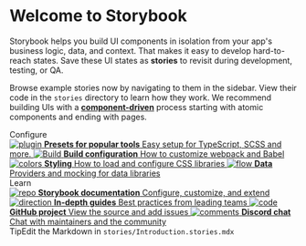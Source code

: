 
<Meta title='Introduction' />

<style>
  {`
    .subheading {
      --mediumdark: '#999999';
      font-weight: 900;
      font-size: 13px;
      color: #999;
      letter-spacing: 6px;
      line-height: 24px;
      text-transform: uppercase;
      margin-bottom: 12px;
      margin-top: 40px;
    }

    .link-list {
      display: grid;
      grid-template-columns: 1fr;
      grid-template-rows: 1fr 1fr;
      row-gap: 10px;
    }

    @media (min-width: 620px) {
      .link-list {
        row-gap: 20px;
        column-gap: 20px;
        grid-template-columns: 1fr 1fr;
      }
    }

    @media all and (-ms-high-contrast:none) {
    .link-list {
        display: -ms-grid;
        -ms-grid-columns: 1fr 1fr;
        -ms-grid-rows: 1fr 1fr;
      }
    }

    .link-item {
      display: block;
      padding: 20px 30px 20px 15px;
      border: 1px solid #00000010;
      border-radius: 5px;
      transition: background 150ms ease-out, border 150ms ease-out, transform 150ms ease-out;
      color: #333333;
      display: flex;
      align-items: flex-start;
    }

    .link-item:hover {
      border-color: #1EA7FD50;
      transform: translate3d(0, -3px, 0);
      box-shadow: rgba(0, 0, 0, 0.08) 0 3px 10px 0;
    }

    .link-item:active {
      border-color: #1EA7FD;
      transform: translate3d(0, 0, 0);
    }

    .link-item strong {
      font-weight: 700;
      display: block;
      margin-bottom: 2px;
    }

    .link-item img {
      height: 40px;
      width: 40px;
      margin-right: 15px;
      flex: none;
    }

    .link-item span {
      font-size: 14px;
      line-height: 20px;
    }

    .tip {
      display: inline-block;
      border-radius: 1em;
      font-size: 11px;
      line-height: 12px;
      font-weight: 700;
      background: #E7FDD8;
      color: #66BF3C;
      padding: 4px 12px;
      margin-right: 10px;
      vertical-align: top;
    }

    .tip-wrapper {
      font-size: 13px;
      line-height: 20px;
      margin-top: 40px;
      margin-bottom: 40px;
    }

    .tip-wrapper code {
      font-size: 12px;
      display: inline-block;
    }
  `}
</style>

# Welcome to Storybook

Storybook helps you build UI components in isolation from your app's business logic, data, and context.
That makes it easy to develop hard-to-reach states. Save these UI states as **stories** to revisit during development, testing, or QA.

Browse example stories now by navigating to them in the sidebar.
View their code in the `stories` directory to learn how they work.
We recommend building UIs with a [**component-driven**](https://componentdriven.org) process starting with atomic components and ending with pages.

<div className='subheading'>Configure</div>

<div className='link-list'>
  <a className='link-item' href='https://storybook.js.org/docs/react/addons/addon-types' target='_blank'>
    <img src={Plugin} alt='plugin' />
    <span>
      <strong>Presets for popular tools</strong>
      Easy setup for TypeScript, SCSS and more.
    </span>
  </a>
  <a className='link-item' href='https://storybook.js.org/docs/react/configure/webpack' target='_blank'>
    <img src={StackAlt} alt='Build' />
    <span>
      <strong>Build configuration</strong>
      How to customize webpack and Babel
    </span>
  </a>
  <a
    className='link-item'
    href='https://storybook.js.org/docs/react/configure/styling-and-css'
    target='_blank'
  >
    <img src={Colors} alt='colors' />
    <span>
      <strong>Styling</strong>
      How to load and configure CSS libraries
    </span>
  </a>
  <a
    className='link-item'
    href='https://storybook.js.org/docs/react/get-started/setup#configure-storybook-for-your-stack'
    target='_blank'
  >
    <img src={Flow} alt='flow' />
    <span>
      <strong>Data</strong>
      Providers and mocking for data libraries
    </span>
  </a>
</div>

<div className='subheading'>Learn</div>

<div className='link-list'>
  <a className='link-item' href='https://storybook.js.org/docs' target='_blank'>
    <img src={Repo} alt='repo' />
    <span>
      <strong>Storybook documentation</strong>
      Configure, customize, and extend
    </span>
  </a>
  <a className='link-item' href='https://storybook.js.org/tutorials/' target='_blank'>
    <img src={Direction} alt='direction' />
    <span>
      <strong>In-depth guides</strong>
      Best practices from leading teams
    </span>
  </a>
  <a className='link-item' href='https://github.com/storybookjs/storybook' target='_blank'>
    <img src={Code} alt='code' />
    <span>
      <strong>GitHub project</strong>
      View the source and add issues
    </span>
  </a>
  <a className='link-item' href='https://discord.gg/storybook' target='_blank'>
    <img src={Comments} alt='comments' />
    <span>
      <strong>Discord chat</strong>
      Chat with maintainers and the community
    </span>
  </a>
</div>

<div className='tip-wrapper'>
  <span className='tip'>Tip</span>Edit the Markdown in <code>stories/Introduction.stories.mdx</code>
</div>
